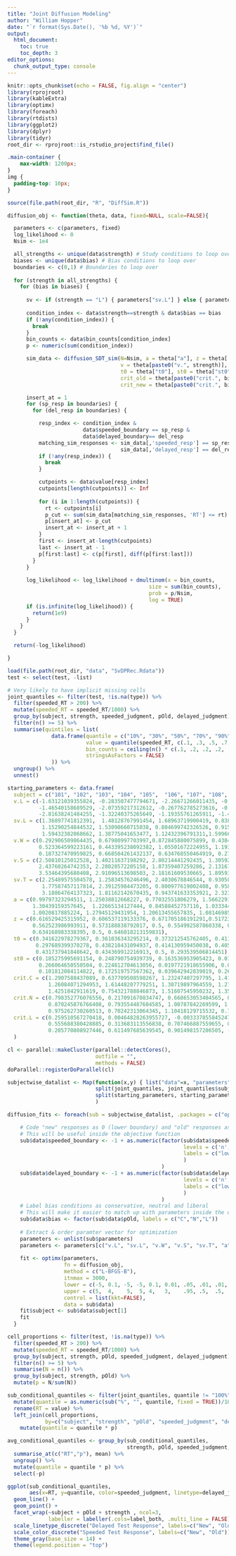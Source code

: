 ```yaml
---
title: "Joint Diffusion Modeling"
author: "William Hopper"
date: "`r format(Sys.Date(), '%b %d, %Y')`"
output:
  html_document:
    toc: true
    toc_depth: 3
editor_options: 
  chunk_output_type: console
---
```


```r
knitr::opts_chunk$set(echo = FALSE, fig.align = "center")
library(rprojroot)
library(kableExtra)
library(optimx)
library(foreach)
library(rtdists)
library(ggplot2)
library(dplyr)
library(tidyr)
root_dir <- rprojroot::is_rstudio_project$find_file()
```

```css
.main-container {
    max-width: 1200px;
}
img {
  padding-top: 10px;
}
```

```r
source(file.path(root_dir, "R", "DiffSim.R"))

diffusion_obj <- function(theta, data, fixed=NULL, scale=FALSE){

  parameters <- c(parameters, fixed)
  log_likelihood <- 0
  Nsim <- 1e4

  all_strengths <- unique(data$strength) # Study conditions to loop over
  biases <- unique(data$bias) # Bias conditions to loop over
  boundaries <- c(0,1) # Boundaries to loop over
  
  for (strength in all_strengths) {
    for (bias in biases) {
      
      sv <- if (strength == "L") { parameters["sv.L"] } else { parameters["sv.T"] }
      
      condition_index <- data$strength==strength & data$bias == bias
      if (!any(condition_index)) {
        break
      }
      bin_counts <- data$bin_counts[condition_index]
      p <- numeric(sum(condition_index))

      sim_data <- diffusion_SDT_sim(N=Nsim, a = theta["a"], z = theta['z'],
                                    v = theta[paste0("v.", strength)], sv = sv,
                                    t0 = theta["t0"], st0 = theta["st0"],
                                    crit_old = theta[paste0("crit.", bias)],
                                    crit_new = theta[paste0("crit.", bias)])

      insert_at = 1
      for (sp_resp in boundaries) {
        for (del_resp in boundaries) {

          resp_index <- condition_index &
                        data$speeded_boundary == sp_resp &
                        data$delayed_boundary== del_resp
          matching_sim_responses <- sim_data[,'speeded_resp'] == sp_resp &
                                    sim_data[,'delayed_resp'] == del_resp
          if (!any(resp_index)) {
            break
          }

          cutpoints <- data$value[resp_index]
          cutpoints[length(cutpoints)] <- Inf
            
          for (i in 1:length(cutpoints)) {
            rt <- cutpoints[i]
            p_cut <- sum(sim_data[matching_sim_responses, 'RT'] <= rt)
            p[insert_at] <- p_cut
            insert_at <- insert_at + 1
          }
          first <- insert_at-length(cutpoints)
          last <- insert_at - 1
          p[first:last] <- c(p[first], diff(p[first:last]))
        }
      }
      
      log_likelihood <- log_likelihood + dmultinom(x = bin_counts,
                                             size = sum(bin_counts),
                                             prob = p/Nsim,
                                             log = TRUE)
      if (is.infinite(log_likelihood)) {
        return(1e9)
      }
    }
  }

  return(-log_likelihood)

}
```

```r
load(file.path(root_dir, "data", "SvDPRec.Rdata"))
test <- select(test, -list)
```

```r
# Very likely to have implicit missing cells
joint_quantiles <- filter(test, !is.na(type)) %>%
  filter(speeded_RT > 200) %>%
  mutate(speeded_RT = speeded_RT/1000) %>%
  group_by(subject, strength, speeded_judgment, pOld, delayed_judgment) %>%
  filter(n() >= 5) %>%
  summarise(quintiles = list(
              data.frame(quantile = c("10%", "30%", "50%", "70%", "90%", "100%"),
                         value = quantile(speeded_RT, c(.1, .3, .5, .7, .9, 1)),
                         bin_counts = ceiling(n() * c(.1, .2, .2, .2, .2, .1)),
                         stringsAsFactors = FALSE)
              )) %>%
  ungroup() %>%
  unnest()
```

```r
starting_parameters <- data.frame(
  subject = c("101", "102", "103", "104", "105",  "106", "107", "108", "109", "110", "111", "112", "113", "114"),
  v.L = c(-1.63121039355824, -0.283507477794671, -2.26671266011435, -0.885242035963014, 0.333224880383639,
          -1.46540158689529, -2.07359217312612, -0.267762785273616, -0.302672648487985, -1.70287734540194,
          -2.81638241484255, -1.32240375265649, -1.19355761265911, -1.45974483919187),
  sv.L = c(1.36897741812391,  1.48128767991454, 1.68963719900419, 0.838550131196593, 0.943155001593111, 
           1.15290254844532, 1.53090660715038, 0.804699742326526, 0.915748929919411, 1.10292240491068,
           1.59432382068662, 1.38775041653477, 1.12432396791311,1.59966791910262),
  v.W = c(0.292906509864435, 0.67980997703997,0.872845880075899, 0.43846443083022, 0.872017976174179, 
          0.523364599223161, 0.443395238092382, 1.05501672224955, 1.19332149824044, -0.324283359791045,
          0.187327470959825, 0.668504261432137, 0.634768550464919, 0.273290975133949),
  v.S = c(2.50810125012528, 1.40211637198292, 2.80214441292435, 1.30592847408844, 1.76850078170326,
          2.43760264742353, 2.28020572205158, 1.87359407259286, 2.13167197131775, 1.19685075963698,
          3.53464395680408, 2.91096513698503, 2.18161609530665, 1.89593722196621),
  sv.T = c(2.25489575504578, 1.25834576246496, 2.4030678846544, 0.930582400648195, 0.869752780652033,
           1.77587457117814, 2.39125984473205, 0.800977619002408, 0.958420039072643, 1.2524983966491,
           3.18864764137323, 1.81162142670435, 0.943741633353921, 2.32349556514988),
  a = c(0.99797323294511, 1.25038812668227, 0.77032551806279, 1.56622919805161, 0.897354921365819,
        1.30439159357645,  1.22665134127444, 0.84588452757116, 1.03334424054952, 0.86374875923222,
        1.0020817885224, 1.27945129431954, 1.20613455657835, 1.08146985379482),
  z = c(0.616529425315952, 0.606537119133376, 0.671705186191291,0.517231715412233, 0.704500344718758,
        0.562523986993911, 0.573188838792017, 0.5, 0.554992587860338, 0.637976072105278, 0.710782032468964,
        0.634168983338395, 0.5, 0.646018213159831),
  t0 = c(0.341622978279367, 0.361036343295214, 0.373212545762405, 0.411830817546723, 0.244879414712493,
         0.297689399370278, 0.438218431094937, 0.414130959450038, 0.405441922250896, 0.334612563186471,
         0.431737941848642, 0.434369912216913, 0.5, 0.293539506814451),
  st0 = c(0.185275995691154, 0.248790754939739, 0.163536953905423, 0.0124560032710302, 0.290043633451719,
          0.266064650550504, 0.224812704613056, 0.0197721918655906, 0.0910655475843301, 0.220328267712677,
          0.101812084114822, 0.172519757567362, 0.039642942839019, 0.268292496195088),
  crit.C = c(1.2907588437089, 0.637709508598267, 1.23247407297795, 1.41368424563134, 1.26506692996138,
             1.26084071294953, 1.61448207779251, 1.30719897964559, 1.2708851611957, 1.4537506455125,
             1.4251842911619, 0.754321788846873, 1.51607545950232, 1.35118936834305),
  crit.N = c(0.798352776076556, 0.217091670834747, 0.668653053404565, 0.993911995067497, -0.397289393662498,
             0.870245876766408, 0.793554487604585, 1.00787842269599, 1.00380696723534, 0.999829014903577,
             0.975262730260513, 0.70242313064345, 1.10418129715532, 0.72127814811724),
  crit.L = c(0.259510567270418, 0.00464828263955727, -0.00333785584524782, 0.667041947634623, -1.18643214195213,
             0.555688380428885, 0.313683113556838, 0.707466887559655, 0.733940316278341, 0.828855469782543,
             0.205770808927446, 0.611497685639545, 0.901498157206505, -0.119952020948429)
  )
```

```r
cl <- parallel::makeCluster(parallel::detectCores(),
                            outfile = "",
                            methods = FALSE)
doParallel::registerDoParallel(cl)
```

```r
subjectwise_datalist <- Map(function(x,y) { list("data"=x, "parameters"=y) },
                            split(joint_quantiles, joint_quantiles$subject),
                            split(starting_parameters, starting_parameters$subject)
                            )

diffusion_fits <- foreach(sub = subjectwise_datalist, .packages = c("optimx")) %dopar% {

    # Code "new" responses as 0 (lower boundary) and "old" responses as 1 (upper boundary)
    # This will be useful inside the objective function
    sub$data$speeded_boundary <- -1 + as.numeric(factor(sub$data$speeded_judgment,
                                                        levels = c('n', 'o'),
                                                        labels = c("lower", 'upper')
                                                        )
                                                 )
    sub$data$delayed_boundary <- -1 + as.numeric(factor(sub$data$delayed_judgment,
                                                        levels = c('n', 'o'),
                                                        labels = c("lower", 'upper')
                                                        )
                                                 )
    # Label bias conditions as conservative, neutral and liberal
    # This will make it easier to match up with parameters inside the objective function
    sub$data$bias <- factor(sub$data$pOld, labels = c("C","N","L"))
    
    # Extract & order paramter vector for optimization
    parameters <- unlist(sub$parameters)
    parameters <- parameters[c("v.L", "sv.L", "v.W", "v.S", "sv.T", "a", "z", "t0", "st0", "crit.C", "crit.N", "crit.L")]
    
    fit <- optimx(parameters,
                  fn = diffusion_obj,
                  method = c("L-BFGS-B"), 
                  itnmax = 3000,
                  lower = c(-5, 0.1, -5, -5, 0.1, 0.01, .05, .01, .01, -3, -3, -3),
                  upper = c(5,  4,    5,  5, 4,   3,    .95, .5,  .5,   3,  3,  3),
                  control = list(kkt=FALSE),
                  data = sub$data)
    fit$subject <- sub$data$subject[1]
    fit
  }

```

```r
cell_proportions <- filter(test, !is.na(type)) %>%
  filter(speeded_RT > 200) %>%
  mutate(speeded_RT = speeded_RT/1000) %>%
  group_by(subject, strength, pOld, speeded_judgment, delayed_judgment) %>%
  filter(n() >= 5) %>%
  summarise(N = n()) %>%
  group_by(subject, strength, pOld) %>%
  mutate(p = N/sum(N))

sub_conditional_quantiles <- filter(joint_quantiles, quantile != "100%") %>%
  mutate(quantile = as.numeric(sub("%", "", quantile, fixed = TRUE))/100) %>%
  rename(RT = value) %>%
  left_join(cell_proportions,
            by=c("subject", "strength", "pOld", "speeded_judgment", "delayed_judgment")) %>%
    mutate(quantile = quantile * p)

avg_conditional_quantiles <- group_by(sub_conditional_quantiles,
                                      strength, pOld, speeded_judgment, delayed_judgment, quantile) %>%
  summarise_at(c("RT","p"), mean) %>%
  ungroup() %>%
  mutate(quantile = quantile * p) %>%
  select(-p)
```

```r
ggplot(sub_conditional_quantiles,
       aes(x=RT, y=quantile, color=speeded_judgment, linetype=delayed_judgment)) +
  geom_line() +
  geom_point() +
  facet_wrap(~subject + pOld + strength , ncol=3,
             labeller = labeller(.cols=label_both, .multi_line = FALSE)) +
  scale_linetype_discrete("Delayed Test Response", labels=c("New", "Old")) +
  scale_color_discrete("Speeded Test Response", labels=c("New", "Old")) +
  theme_gray(base_size = 14) +
  theme(legend.position = "top")
```

